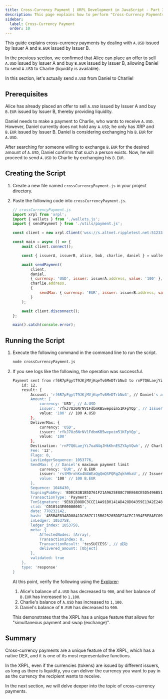 ```yaml
---
title: Cross-Currency Payment | XRPL Development in JavaScript - Part 3
description: This page explains how to perform "Cross-Currency Payments" as part of the third stage in XRPL development with JavaScript.
sidebar:
  label: Cross-Currency Payment
  order: 10
---
```



This guide explains cross-currency payments by dealing with `A.USD` issued by Issuer A and `B.EUR` issued by Issuer B.

In the previous section, we confirmed that Alice can place an offer to sell `A.USD` issued by Issuer A and buy `B.EUR` issued by Issuer B, allowing Daniel to send `A.USD` to Charlie (liquidity is available).

In this section, let's actually send `A.USD` from Daniel to Charlie!

## Prerequisites
Alice has already placed an offer to sell `A.USD` issued by Issuer A and buy `B.EUR` issued by Issuer B, thereby providing liquidity.

Daniel needs to make a payment to Charlie, who wants to receive `A.USD`. However, Daniel currently does not hold any `A.USD`; he only has XRP and `B.EUR` issued by Issuer B. Daniel is considering exchanging his `B.EUR` for `A.USD`.

After searching for someone willing to exchange `B.EUR` for the desired amount of `A.USD`, Daniel confirms that such a person exists. Now, he will proceed to send `A.USD` to Charlie by exchanging his `B.EUR`.

## Creating the Script

<Steps>

1. Create a new file named `crossCurrencyPayment.js` in your project directory.
2. Paste the following code into `crossCurrencyPayment.js`.

    ```javascript
    // crossCurrencyPayment.js
    import xrpl from 'xrpl';
    import { wallets } from './wallets.js';
    import { sendPayment } from './utils/payment.js';

    const client = new xrpl.Client('wss://s.altnet.rippletest.net:51233');

    const main = async () => {
        await client.connect();

        const { issuerA, issuerB, alice, bob, charlie, daniel } = wallets;

        await sendPayment(
            client, 
            daniel, 
            { currency: 'USD', issuer: issuerA.address, value: '100' }, // Currency Charlie wants to receive: A.USD
            charlie.address, 
            { 
                sendMax: { currency: 'EUR', issuer: issuerB.address, value: '100' } // Currency Daniel wants to pay: B.EUR
            }
        );

        await client.disconnect();
    };

    main().catch(console.error);
    ```
</Steps>


## Running the Script

<Steps>

1. Execute the following command in the command line to run the script.

    ```bash
    node crossCurrencyPayment.js
    ```

2. If you see logs like the following, the operation was successful.
    ```bash
    Payment sent from rf6R7pFgytT9JKjMVjKqeTv6MeDTrbNw3 to rnP7Q6LaejYi7oaN4qJHkKhnESZYAyVQwh: {
        id: 12,
        result: {
            Account: 'rf6R7pFgytT9JKjMVjKqeTv6MeDTrbNw3', // Daniel's address
            Amount: {
                currency: 'USD', // A.USD
                issuer: 'rfkJ7Uz6NrNV1FdbmKB5wepoim51KFpYQp', // Issuer A's address
                value: '100' // 100 A.USD
            },
            DeliverMax: {
                currency: 'USD',
                issuer: 'rfkJ7Uz6NrNV1FdbmKB5wepoim51KFpYQp',
                value: '100'
            },
            Destination: 'rnP7Q6LaejYi7oaN4qJHkKhnESZYAyVQwh', // Charlie's address
            Fee: '12',
            Flags: 0,
            LastLedgerSequence: 1053776,
            SendMax: { // Daniel's maximum payment limit
                currency: 'EUR', // B.EUR
                issuer: 'rstM9rxhKo4N4WEaQgQmQSPQRgZqkhHkaU', // Issuer B's address
                value: '100' // 100 B.EUR
            },
            Sequence: 1046430,
            SigningPubKey: 'EDEC83B1B5D761F21A9625E88C70EE68CE5D5496B513DC6295CEDA7905065DD51A',
            TransactionType: 'Payment',
            TxnSignature: '9E691B08DC3CCE1AA91B0141AD428D04359E13A2E248CE6B3E449BF2254B302563902D224289435CF0DCDCB643169DD761D34631D44B3008C6C595DA2E7D8201',
            ctid: 'C010143E00000001',
            date: 770232142,
            hash: '4B5BAE83A8D0841DC867C115B625265DDF2ACEC1954E5F8AEC097DA489761AA3',
            inLedger: 1053758,
            ledger_index: 1053758,
            meta: {
                AffectedNodes: [Array],
                TransactionIndex: 0,
                TransactionResult: 'tesSUCCESS', // 成功
                delivered_amount: [Object]
            },
            validated: true
        },
        type: 'response'
    }
    ```

    At this point, verify the following using the [Explorer](https://test.bithomp.com/explorer/):

    1. Alice's balance of `A.USD` has decreased to `900`, and her balance of `B.EUR` has increased to `1,100`.
    2. Charlie's balance of `A.USD` has increased to `1,100`.
    3. Daniel's balance of `B.EUR` has decreased to `900`.

    This demonstrates that the XRPL has a unique feature that allows for "simultaneous payment and swap (exchange)".

</Steps>

## Summary

Cross-currency payments are a unique feature of the XRPL, which has a native DEX, and it is one of its most representative functions.

In the XRPL, even if the currencies (tokens) are issued by different issuers, as long as there is liquidity, you can deliver the currency you want to pay in as the currency the recipient wants to receive.

In the next section, we will delve deeper into the topic of cross-currency payments.